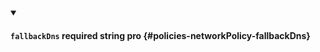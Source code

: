 
<details className="config-field" data-expandable="false" open>
<summary>

#### `fallbackDns` <span className="config-field-required" data-required="false">required</span> <span className="config-field-type">string</span> <span className="config-field-default"></span> <span className="config-field-enum"></span> <span data-pro="false" className="config-field-pro">pro</span> {#policies-networkPolicy-fallbackDns}



</summary>



</details>
